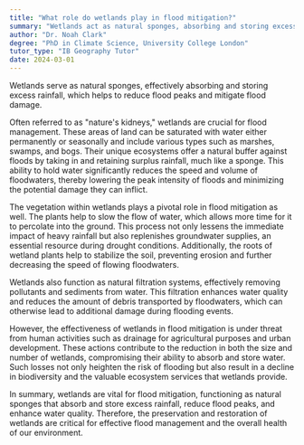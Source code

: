 ```yaml
---
title: "What role do wetlands play in flood mitigation?"
summary: "Wetlands act as natural sponges, absorbing and storing excess rainfall and reducing flood peaks, thus mitigating flood damage."
author: "Dr. Noah Clark"
degree: "PhD in Climate Science, University College London"
tutor_type: "IB Geography Tutor"
date: 2024-03-01
---
```


Wetlands serve as natural sponges, effectively absorbing and storing excess rainfall, which helps to reduce flood peaks and mitigate flood damage.

Often referred to as "nature's kidneys," wetlands are crucial for flood management. These areas of land can be saturated with water either permanently or seasonally and include various types such as marshes, swamps, and bogs. Their unique ecosystems offer a natural buffer against floods by taking in and retaining surplus rainfall, much like a sponge. This ability to hold water significantly reduces the speed and volume of floodwaters, thereby lowering the peak intensity of floods and minimizing the potential damage they can inflict.

The vegetation within wetlands plays a pivotal role in flood mitigation as well. The plants help to slow the flow of water, which allows more time for it to percolate into the ground. This process not only lessens the immediate impact of heavy rainfall but also replenishes groundwater supplies, an essential resource during drought conditions. Additionally, the roots of wetland plants help to stabilize the soil, preventing erosion and further decreasing the speed of flowing floodwaters.

Wetlands also function as natural filtration systems, effectively removing pollutants and sediments from water. This filtration enhances water quality and reduces the amount of debris transported by floodwaters, which can otherwise lead to additional damage during flooding events.

However, the effectiveness of wetlands in flood mitigation is under threat from human activities such as drainage for agricultural purposes and urban development. These actions contribute to the reduction in both the size and number of wetlands, compromising their ability to absorb and store water. Such losses not only heighten the risk of flooding but also result in a decline in biodiversity and the valuable ecosystem services that wetlands provide.

In summary, wetlands are vital for flood mitigation, functioning as natural sponges that absorb and store excess rainfall, reduce flood peaks, and enhance water quality. Therefore, the preservation and restoration of wetlands are critical for effective flood management and the overall health of our environment.
    